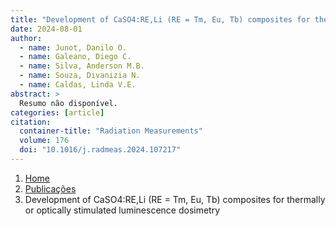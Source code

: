 ```yaml
---
title: "Development of CaSO4:RE,Li (RE = Tm, Eu, Tb) composites for thermally or optically stimulated luminescence dosimetry"
date: 2024-08-01
author:
  - name: Junot, Danilo O.
  - name: Galeano, Diego C.
  - name: Silva, Anderson M.B.
  - name: Souza, Divanizia N.
  - name: Caldas, Linda V.E.
abstract: > 
  Resumo não disponível.
categories: [article]
citation: 
  container-title: "Radiation Measurements"
  volume: 176
  doi: "10.1016/j.radmeas.2024.107217"
---
```


```{=html}
<nav aria-label="breadcrumb">
  <ol class="breadcrumb">
    <li class="breadcrumb-item"><a href="../../index.html">Home</a></li>
    <li class="breadcrumb-item"><a href="../index.html">Publicações</a></li>
    <li class="breadcrumb-item active" aria-current="page">Development of CaSO4:RE,Li (RE = Tm, Eu, Tb) composites for thermally or optically stimulated luminescence dosimetry</li>
  </ol>
</nav>
```
